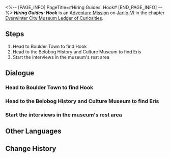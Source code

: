 <%-- [PAGE_INFO]
PageTitle=#Hiring Guides: Hook#
[END_PAGE_INFO] --%>
{{Stub|Dialogue.}}
{{Mission Infobox
|id            = 8001253
|title         = 
|image         = <!--Mission Hiring Guides: Hook.png-->
|type          = Adventure
|event_name    = 
|chapter       = Everwinter City Museum Ledger of Curiosities
|requirements  = 
|summary       = The Belobog History and Culture Museum is about to open, but there is a shortage of guides. Pitch-Dark Hook the Great decides to provide immediate support to the museum in order to expand the Moles' portfolio into the Overworld.
|characters    = Clara; Eris; Hook; Trailblazer
|startLocation = [[Jarilo-VI]] - [[Boulder Town]]
|world         = Jarilo-VI
|area          = Boulder Town
|prev          = 
|next          = 
|rewards       = 
}}
'''''Hiring Guides: Hook''''' is an [[Adventure Mission]] on [[Jarilo-VI]] in the chapter [[Everwinter City Museum Ledger of Curiosities]].

==Steps==
# Head to Boulder Town to find Hook
# Head to the Belobog History and Culture Museum to find Eris
# Start the interviews in the museum's rest area

<!--
==Gameplay Notes==

--><!--
==Trial Character==

-->
==Dialogue==
{{Stub Dialogue}}
===Head to Boulder Town to find Hook===
{{Mission Description|type=adventure|location=Boulder Town|The Belobog History and Culture Museum is about to open, but there is a great lack of guides. To rapidly fill up these positions and improve the visitor experience, Pela and Eris are inviting all Belobog citizens to apply for these positions.<br />This time they have their eye on the boss of The Moles, Pitch-Dark Hook the Great. Head to Boulder Town in their stead, and see whether Pitch-Dark Hook the Great is interested in the position.}}
{{Dialogue Start}}
:{{tx}}
{{Dialogue End}}

===Head to the Belobog History and Culture Museum to find Eris===
{{Dialogue Start}}
:{{tx}}
{{Dialogue End}}

===Start the interviews in the museum's rest area===
{{Dialogue Start}}
:{{tx}}
{{Dialogue End}}

==Other Languages==
{{Other Languages
|en   = Hiring Guides: Hook
|zhs  = 导览员募集•虎克
|zht  = 導覽員募集•虎克
|ja   = ガイド募集・フック
|ko   = 안내원 모집•후크
|es   = Reclutamiento de guías: Hook
|fr   = Recrutement de guides&nbsp;: Hook
|ru   = Наём экскурсоводов: Хук
|th   = รับสมัครไกด์: Hook
|vi   = Tuyển Hướng Dẫn Viên: Hook
|de   = Museumsführer gesucht: Hook
|id   = Perekrutan Pemandu: Hook
|pt   = Recrutamento de Guias Turísticos: Hook
}}

==Change History==
{{Change History|1.1}}
